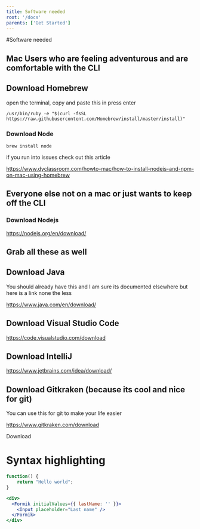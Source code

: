 ```yaml
---
title: Software needed
root: '/docs'
parents: ['Get Started']
---
```


#Software needed

## Mac Users who are feeling adventurous and are comfortable with the CLI

## Download Homebrew 
open the terminal, copy and paste this in press enter

```/usr/bin/ruby -e "$(curl -fsSL https://raw.githubusercontent.com/Homebrew/install/master/install)"```
### Download Node 

```brew install node```

if you run into issues check out this article 

https://www.dyclassroom.com/howto-mac/how-to-install-nodejs-and-npm-on-mac-using-homebrew


## Everyone else not on a mac or just wants to keep off the CLI

### Download Nodejs 

https://nodejs.org/en/download/

## Grab all these as well

## Download Java 

You should already have this and I am sure its documented elsewhere but here is a link none the less

https://www.java.com/en/download/

## Download Visual Studio Code

https://code.visualstudio.com/download

## Download IntelliJ

https://www.jetbrains.com/idea/download/


## Download Gitkraken (because its cool and nice for git)

You can use this for git to make your life easier

https://www.gitkraken.com/download




Download 
# Syntax highlighting

```javascript
function() {
    return "Hello world";
}
```

```jsx
<div>
  <Formik initialValues={{ lastName: '' }}>
    <Input placeholder="Last name" />
  </Formik>
</div>
```
